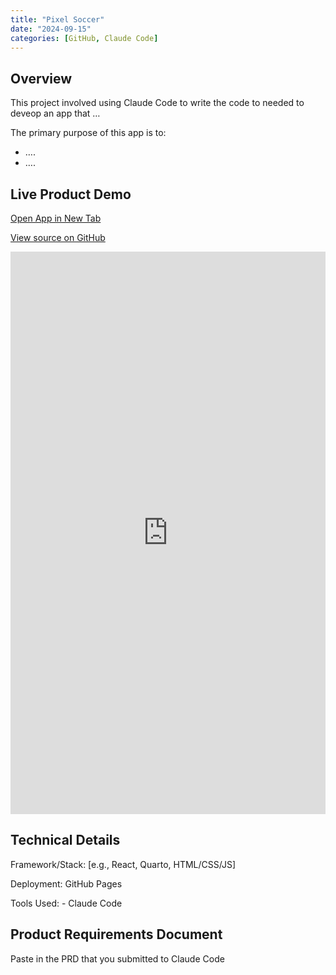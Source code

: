 ```yaml
---
title: "Pixel Soccer"
date: "2024-09-15"
categories: [GitHub, Claude Code]
---
```


## Overview

This project involved using Claude Code to write the code to needed to deveop an app that ...

The primary purpose of this app is to:

- ....
- ....

## Live Product Demo

<div class="d-flex justify-content-center gap-3 my-4">
  <!-- Open App button -->
  <a class="btn btn-primary d-inline-flex align-items-center"
     href="https://jacetheace16.github.io/pixel-soccer/"
     target="_blank" rel="noopener"
     aria-label="Open live app">
    <i class="fa-solid fa-window-restore me-2" aria-hidden="true"></i>
    Open App in New Tab
  </a>

  <!-- GitHub Source button -->
  <a class="btn btn-outline-dark d-inline-flex align-items-center"
     href="https://github.com/your-user/your-repo"
     target="_blank" rel="noopener"
     aria-label="Open GitHub source">
    <i class="fa-brands fa-github me-2" aria-hidden="true"></i>
    View source on GitHub
  </a>
</div>

<iframe src="https://jacetheace16.github.io/pixel-soccer/"
        style="width:100%; height:900px; border:none;"
        allowfullscreen>
</iframe>

## Technical Details

Framework/Stack: [e.g., React, Quarto, HTML/CSS/JS]

Deployment: GitHub Pages

Tools Used:
-   Claude Code

## Product Requirements Document

Paste in the PRD that you submitted to Claude Code
